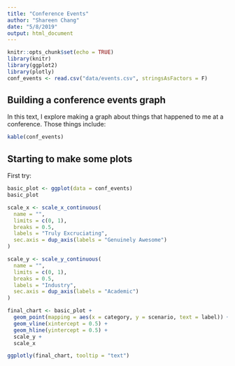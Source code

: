 ```yaml
---
title: "Conference Events"
author: "Shareen Chang"
date: "5/8/2019"
output: html_document
---
```


```r
knitr::opts_chunk$set(echo = TRUE)
library(knitr)
library(ggplot2)
library(plotly)
conf_events <- read.csv("data/events.csv", stringsAsFactors = F)
```

## Building a conference events graph

In this text, I explore making a graph about things that happened to me at
a conference. Those things include:
```r
kable(conf_events)
```

## Starting to make some plots

First try:

```r
basic_plot <- ggplot(data = conf_events)
basic_plot
```

```r
scale_x <- scale_x_continuous(
  name = "",
  limits = c(0, 1),
  breaks = 0.5,
  labels = "Truly Excruciating",
  sec.axis = dup_axis(labels = "Genuinely Awesome")
)

scale_y <- scale_y_continuous(
  name = "",
  limits = c(0, 1),
  breaks = 0.5,
  labels = "Industry",
  sec.axis = dup_axis(labels = "Academic")
)

final_chart <- basic_plot + 
  geom_point(mapping = aes(x = category, y = scenario, text = label)) +
  geom_vline(xintercept = 0.5) +
  geom_hline(yintercept = 0.5) +
  scale_y +
  scale_x

ggplotly(final_chart, tooltip = "text")
```



